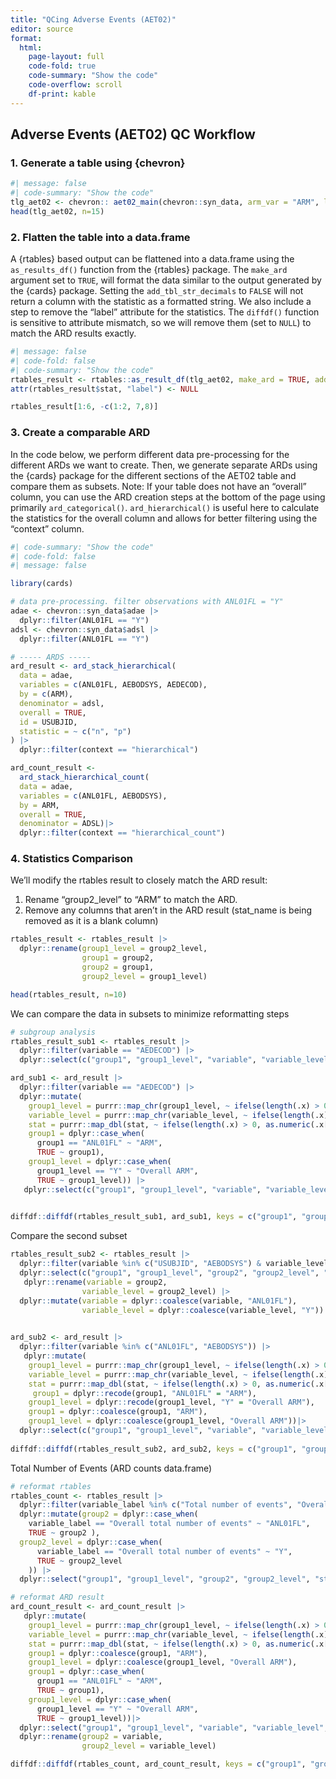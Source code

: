 ```yaml
---
title: "QCing Adverse Events (AET02)"
editor: source
format: 
  html:
    page-layout: full
    code-fold: true
    code-summary: "Show the code"
    code-overflow: scroll 
    df-print: kable
---
```

## Adverse Events (AET02) QC Workflow

### 1. Generate a table using {chevron}

```r
#| message: false
#| code-summary: "Show the code"
tlg_aet02 <- chevron:: aet02_main(chevron::syn_data, arm_var = "ARM", lbl_overall = "Overall ARM")
head(tlg_aet02, n=15)
```

### 2. Flatten the table into a data.frame
A {rtables} based output can be flattened into a data.frame using the `as_results_df()` function from the {rtables} package. The `make_ard` argument set to `TRUE`, will format the data similar to the output generated by the {cards} package. Setting the `add_tbl_str_decimals` to `FALSE` will not return a column with the statistic as a formatted string.
We also include a step to remove the "label" attribute for the statistics. The `diffdf()` function is sensitive to attribute mismatch, so we will remove them (set to `NULL`) to match the ARD results exactly.

```r
#| message: false
#| code-fold: false
#| code-summary: "Show the code"
rtables_result <- rtables::as_result_df(tlg_aet02, make_ard = TRUE, add_tbl_str_decimals = FALSE)
attr(rtables_result$stat, "label") <- NULL

rtables_result[1:6, -c(1:2, 7,8)]
```


### 3. Create a comparable ARD

In the code below, we perform different data pre-processing for the different ARDs we want to create. 
Then, we generate separate ARDs using the {cards} package for the different sections of the AET02 table and compare them as subsets.
Note: If your table does not have an "overall" column, you can use the ARD creation steps at the bottom of the page using primarily `ard_categorical()`. `ard_hierarchical()` is useful here to calculate the statistics for the overall column and allows for better filtering using the "context" column.

```r
#| code-summary: "Show the code"
#| code-fold: false
#| message: false

library(cards)

# data pre-processing. filter observations with ANL01FL = "Y"
adae <- chevron::syn_data$adae |>
  dplyr::filter(ANL01FL == "Y")
adsl <- chevron::syn_data$adsl |>
  dplyr::filter(ANL01FL == "Y")

# ----- ARDS -----
ard_result <- ard_stack_hierarchical(
  data = adae,
  variables = c(ANL01FL, AEBODSYS, AEDECOD),
  by = c(ARM),
  denominator = adsl,
  overall = TRUE,
  id = USUBJID,
  statistic = ~ c("n", "p")
) |>
  dplyr::filter(context == "hierarchical")

ard_count_result <-
  ard_stack_hierarchical_count(
  data = adae,
  variables = c(ANL01FL, AEBODSYS),
  by = ARM,
  overall = TRUE,
  denominator = ADSL)|>
  dplyr::filter(context == "hierarchical_count")

```

### 4. Statistics Comparison

We'll modify the rtables result to closely match the ARD result:

  1. Rename "group2_level" to "ARM" to match the ARD.
  2. Remove any columns that aren't in the ARD result (stat_name is being removed as it is a blank column)

```r
rtables_result <- rtables_result |>
  dplyr::rename(group1_level = group2_level,
                group1 = group2,
                group2 = group1,
                group2_level = group1_level)

head(rtables_result, n=10)
```

We can compare the data in subsets to minimize reformatting steps
```r

# subgroup analysis
rtables_result_sub1 <- rtables_result |>
  dplyr::filter(variable == "AEDECOD") |>
  dplyr::select(c("group1", "group1_level", "variable", "variable_level", "stat"))

ard_sub1 <- ard_result |>
  dplyr::filter(variable == "AEDECOD") |>
  dplyr::mutate(
    group1_level = purrr::map_chr(group1_level, ~ ifelse(length(.x) > 0, as.character(.x[[1]]), NA)),
    variable_level = purrr::map_chr(variable_level, ~ ifelse(length(.x) > 0, as.character(.x[[1]]), NA)),
    stat = purrr::map_dbl(stat, ~ ifelse(length(.x) > 0, as.numeric(.x[[1]]), NA_real_)),
    group1 = dplyr::case_when(
      group1 == "ANL01FL" ~ "ARM",
      TRUE ~ group1),
    group1_level = dplyr::case_when(
      group1_level == "Y" ~ "Overall ARM",
      TRUE ~ group1_level)) |>
   dplyr::select(c("group1", "group1_level", "variable", "variable_level", "stat"))
   

diffdf::diffdf(rtables_result_sub1, ard_sub1, keys = c("group1", "group1_level", "variable", "variable_level", "stat"))
```

Compare the second subset

```r
rtables_result_sub2 <- rtables_result |>
  dplyr::filter(variable %in% c("USUBJID", "AEBODSYS") & variable_level != "nonunique")|>
  dplyr::select(c("group1", "group1_level", "group2", "group2_level", "stat")) |>
   dplyr::rename(variable = group2,
                variable_level = group2_level) |>
  dplyr::mutate(variable = dplyr::coalesce(variable, "ANL01FL"),
                variable_level = dplyr::coalesce(variable_level, "Y"))
  

ard_sub2 <- ard_result |>
  dplyr::filter(variable %in% c("ANL01FL", "AEBODSYS")) |>
   dplyr::mutate(
    group1_level = purrr::map_chr(group1_level, ~ ifelse(length(.x) > 0, as.character(.x[[1]]), NA)),
    variable_level = purrr::map_chr(variable_level, ~ ifelse(length(.x) > 0, as.character(.x[[1]]), NA)),
    stat = purrr::map_dbl(stat, ~ ifelse(length(.x) > 0, as.numeric(.x[[1]]), NA_real_)),
     group1 = dplyr::recode(group1, "ANL01FL" = "ARM"),
    group1_level = dplyr::recode(group1_level, "Y" = "Overall ARM"),
    group1 = dplyr::coalesce(group1, "ARM"),
    group1_level = dplyr::coalesce(group1_level, "Overall ARM"))|>
  dplyr::select(c("group1", "group1_level", "variable", "variable_level", "stat"))
   
diffdf::diffdf(rtables_result_sub2, ard_sub2, keys = c("group1", "group1_level", "variable", "variable_level", "stat"))
```

Total Number of Events (ARD counts data.frame)

```r

# reformat rtables
rtables_count <- rtables_result |>
  dplyr::filter(variable_label %in% c("Total number of events", "Overall total number of events")) |>
  dplyr::mutate(group2 = dplyr::case_when(
    variable_label == "Overall total number of events" ~ "ANL01FL",
    TRUE ~ group2 ),
  group2_level = dplyr::case_when(
      variable_label == "Overall total number of events" ~ "Y",
      TRUE ~ group2_level 
    )) |>
  dplyr::select("group1", "group1_level", "group2", "group2_level", "stat")

# reformat ARD result
ard_count_result <- ard_count_result |>
   dplyr::mutate(
    group1_level = purrr::map_chr(group1_level, ~ ifelse(length(.x) > 0, as.character(.x[[1]]), NA)),
    variable_level = purrr::map_chr(variable_level, ~ ifelse(length(.x) > 0, as.character(.x[[1]]), NA)),
    stat = purrr::map_dbl(stat, ~ ifelse(length(.x) > 0, as.numeric(.x[[1]]), NA_real_)),
    group1 = dplyr::coalesce(group1, "ARM"),
    group1_level = dplyr::coalesce(group1_level, "Overall ARM"),
    group1 = dplyr::case_when(
      group1 == "ANL01FL" ~ "ARM",
      TRUE ~ group1),
    group1_level = dplyr::case_when(
      group1_level == "Y" ~ "Overall ARM",
      TRUE ~ group1_level))|>
  dplyr::select("group1", "group1_level", "variable", "variable_level", "stat") |>
  dplyr::rename(group2 = variable,
                group2_level = variable_level)

diffdf::diffdf(rtables_count, ard_count_result, keys = c("group1", "group1_level", "group2", "group2_level", "stat"))
```
